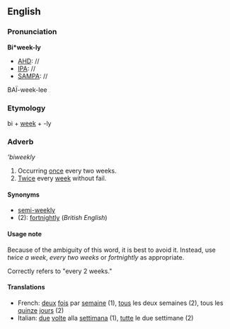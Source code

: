 ==English==
===Pronunciation===

'''Bi*week-ly'''
*[[AHD]]: //
*[[IPA]]: //
*[[SAMPA]]: //
BA&Iuml;-week-lee

===Etymology===

bi + [[week]] + -ly

===Adverb===
'''biweekly''

#Occurring [[once]] every two weeks.
#[[Twice]] every [[week]] without fail.


====Synonyms====
*[[semi-weekly]]
*(2): [[fortnightly]] (''British English'')

====Usage note====
Because of the ambiguity of this word, it is best to avoid it.  Instead, use ''twice a week'', ''every two weeks'' or ''fortnightly'' as appropriate.

Correctly refers to "every 2 weeks."

====Translations====

*French: [[deux]] [[fois]] par [[semaine]] (1), [[tous]] les deux semaines (2), tous les [[quinze]] [[jour]]s (2)
*Italian: [[due]] [[volte]] alla [[settimana]] (1), [[tutte]] le due settimane (2)